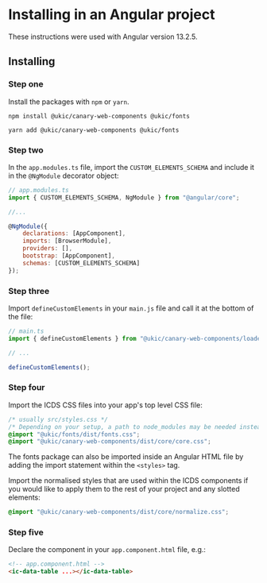 
<Meta title="Usage with Angular" />

# Installing in an Angular project

These instructions were used with Angular version 13.2.5.

## Installing

### Step one

Install the packages with `npm` or `yarn`.

```shell
npm install @ukic/canary-web-components @ukic/fonts

yarn add @ukic/canary-web-components @ukic/fonts
```

### Step two

In the `app.modules.ts` file, import the `CUSTOM_ELEMENTS_SCHEMA` and include it in the `@NgModule` decorator object:

```js
// app.modules.ts
import { CUSTOM_ELEMENTS_SCHEMA, NgModule } from "@angular/core";

//...

@NgModule({
    declarations: [AppComponent],
    imports: [BrowserModule],
    providers: [],
    bootstrap: [AppComponent],
    schemas: [CUSTOM_ELEMENTS_SCHEMA]
});
```

### Step three

Import `defineCustomElements` in your `main.js` file and call it at the bottom of the file:

```js
// main.ts
import { defineCustomElements } from "@ukic/canary-web-components/loader";

// ...

defineCustomElements();
```

### Step four

Import the ICDS CSS files into your app's top level CSS file:

```css
/* usually src/styles.css */
/* Depending on your setup, a path to node_modules may be needed instead */
@import "@ukic/fonts/dist/fonts.css";
@import "@ukic/canary-web-components/dist/core/core.css";
```

The fonts package can also be imported inside an Angular HTML file by adding the import statement within the `<styles>` tag.

Import the normalised styles that are used within the ICDS components if you would like to apply them to the rest of your project and any slotted elements:

```css
@import "@ukic/canary-web-components/dist/core/normalize.css";
```

### Step five

Declare the component in your `app.component.html` file, e.g.:

```html
<!-- app.component.html -->
<ic-data-table ...></ic-data-table>
```
